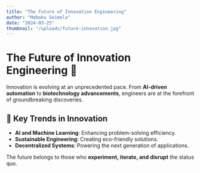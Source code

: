 ```yaml
---
title: "The Future of Innovation Engineering"
author: "Maboku Seimela"
date: "2024-03-25"
thumbnail: "/uploads/future-innovation.jpg"
---
```


# The Future of Innovation Engineering 🚀

Innovation is evolving at an unprecedented pace. From **AI-driven automation** to **biotechnology advancements**, engineers are at the forefront of groundbreaking discoveries.

## 🔹 Key Trends in Innovation
- **AI and Machine Learning**: Enhancing problem-solving efficiency.
- **Sustainable Engineering**: Creating eco-friendly solutions.
- **Decentralized Systems**: Powering the next generation of applications.

The future belongs to those who **experiment, iterate, and disrupt** the status quo.
